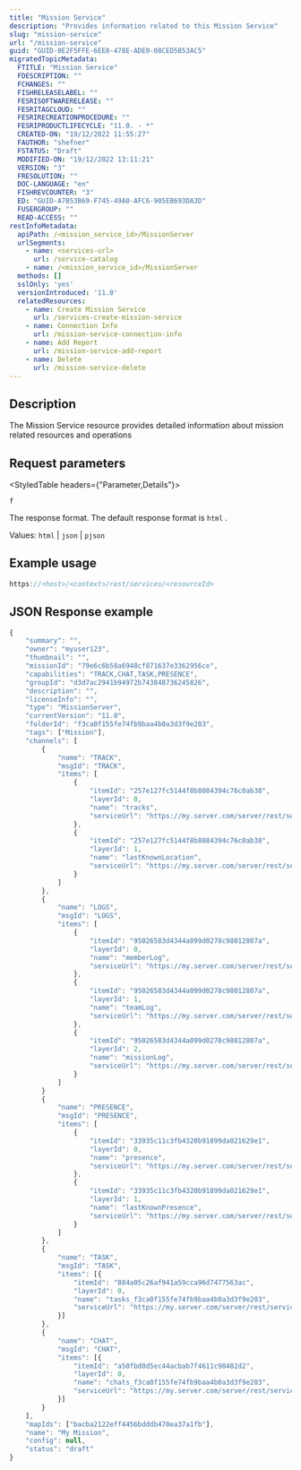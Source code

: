 ```yaml
---
title: "Mission Service"
description: "Provides information related to this Mission Service"
slug: "mission-service"
url: "/mission-service"
guid: "GUID-0E2F5FFE-6EE8-478E-ADE0-08CED5B53AC5"
migratedTopicMetadata:
  FTITLE: "Mission Service"
  FDESCRIPTION: ""
  FCHANGES: ""
  FISHRELEASELABEL: ""
  FESRISOFTWARERELEASE: ""
  FESRITAGCLOUD: ""
  FESRIRECREATIONPROCEDURE: ""
  FESRIPRODUCTLIFECYCLE: "11.0. - *"
  CREATED-ON: "19/12/2022 11:55:27"
  FAUTHOR: "shefner"
  FSTATUS: "Draft"
  MODIFIED-ON: "19/12/2022 13:11:21"
  VERSION: "3"
  FRESOLUTION: ""
  DOC-LANGUAGE: "en"
  FISHREVCOUNTER: "3"
  ED: "GUID-A7B53B69-F745-49A0-AFC6-905EB693DA3D"
  FUSERGROUP: ""
  READ-ACCESS: ""
restInfoMetadata:
  apiPath: /<mission_service_id>/MissionServer
  urlSegments:
    - name: <services-url>
      url: /service-catalog
    - name: /<mission_service_id>/MissionServer
  methods: []
  sslOnly: 'yes'
  versionIntroduced: '11.0'
  relatedResources:
    - name: Create Mission Service
      url: /services-create-mission-service
    - name: Connection Info
      url: /mission-service-connection-info
    - name: Add Report
      url: /mission-service-add-report
    - name: Delete
      url: /mission-service-delete
---
```


## Description

The Mission Service resource provides detailed information about mission related resources and operations

##  Request parameters 

<StyledTable headers={"Parameter,Details"}>

<StyledTableRow>

<StyledTableCell cellStyle="markdown">

`f` 

</StyledTableCell>

<StyledTableCell cellStyle="markdown">

The response format. The default response format is `html` . 

Values: `html`  \| `json`  \| `pjson` 

</StyledTableCell>

</StyledTableRow>

</StyledTable>

## Example usage

```javascript
https://<host>/<context>/rest/services/<resourceId>
```

 

## JSON Response example

```javascript
{
    "summary": "",
    "owner": "myuser123",
    "thumbnail": "",
    "missionId": "79e6c6b58a6948cf871637e3362956ce",
    "capabilities": "TRACK,CHAT,TASK,PRESENCE",
    "groupId": "d3d7ac2941b94972b743848736245826",
    "description": "",
    "licenseInfo": "",
    "type": "MissionServer",
    "currentVersion": "11.0",
    "folderId": "f3ca0f155fe74fb9baa4b0a3d3f9e203",
    "tags": ["Mission"],
    "channels": [
        {
            "name": "TRACK",
            "msgId": "TRACK",
            "items": [
                {
                    "itemId": "257e127fc5144f8b8084394c76c0ab38",
                    "layerId": 0,
                    "name": "tracks",
                    "serviceUrl": "https://my.server.com/server/rest/services/Hosted/tracks_f3ca0f155fe74fb9baa4b0a3d3f9e203/FeatureServer/0"
                },
                {
                    "itemId": "257e127fc5144f8b8084394c76c0ab38",
                    "layerId": 1,
                    "name": "lastKnownLocation",
                    "serviceUrl": "https://my.server.com/server/rest/services/Hosted/tracks_f3ca0f155fe74fb9baa4b0a3d3f9e203/FeatureServer/1"
                }
            ]
        },
        {
            "name": "LOGS",
            "msgId": "LOGS",
            "items": [
                {
                    "itemId": "95026583d4344a099d0278c98012807a",
                    "layerId": 0,
                    "name": "memberLog",
                    "serviceUrl": "https://my.server.com/server/rest/services/Hosted/logs_bb7ecc55cd57402282bab2d67dd68651/FeatureServer/0"
                },
                {
                    "itemId": "95026583d4344a099d0278c98012807a",
                    "layerId": 1,
                    "name": "teamLog",
                    "serviceUrl": "https://my.server.com/server/rest/services/Hosted/logs_bb7ecc55cd57402282bab2d67dd68651/FeatureServer/1"
                },
                {
                    "itemId": "95026583d4344a099d0278c98012807a",
                    "layerId": 2,
                    "name": "missionLog",
                    "serviceUrl": "https://my.server.com/server/rest/services/Hosted/logs_bb7ecc55cd57402282bab2d67dd68651/FeatureServer/2"
                }
            ]
        }
        {
            "name": "PRESENCE",
            "msgId": "PRESENCE",
            "items": [
                {
                    "itemId": "33935c11c3fb4320b91899da021629e1",
                    "layerId": 0,
                    "name": "presence",
                    "serviceUrl": "https://my.server.com/server/rest/services/Hosted/presence_f3ca0f155fe74fb9baa4b0a3d3f9e203/FeatureServer/0"
                },
                {
                    "itemId": "33935c11c3fb4320b91899da021629e1",
                    "layerId": 1,
                    "name": "lastKnownPresence",
                    "serviceUrl": "https://my.server.com/server/rest/services/Hosted/presence_f3ca0f155fe74fb9baa4b0a3d3f9e203/FeatureServer/1"
                }
            ]
        },
        {
            "name": "TASK",
            "msgId": "TASK",
            "items": [{
                "itemId": "884a05c26af941a59cca96d7477563ac",
                "layerId": 0,
                "name": "tasks_f3ca0f155fe74fb9baa4b0a3d3f9e203",
                "serviceUrl": "https://my.server.com/server/rest/services/Hosted/tasks_f3ca0f155fe74fb9baa4b0a3d3f9e203/FeatureServer/0"
            }]
        },
        {
            "name": "CHAT",
            "msgId": "CHAT",
            "items": [{
                "itemId": "a50fbd0d5ec44acbab7f4611c90482d2",
                "layerId": 0,
                "name": "chats_f3ca0f155fe74fb9baa4b0a3d3f9e203",
                "serviceUrl": "https://my.server.com/server/rest/services/Hosted/chats_f3ca0f155fe74fb9baa4b0a3d3f9e203/FeatureServer/0"
            }]
        }
    ],
    "mapIds": ["bacba2122eff4456bdddb470ea37a1fb"],
    "name": "My Mission",
    "config": null,
    "status": "draft"
}

```

 
